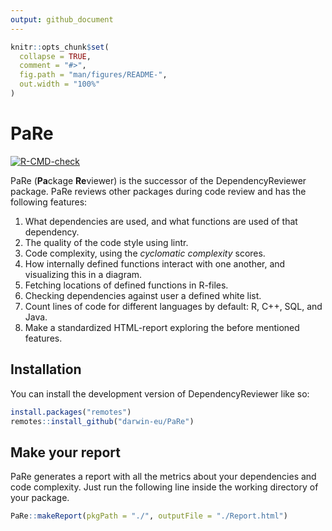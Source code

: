 ```yaml
---
output: github_document
---
```


<!-- README.md is generated from README.Rmd. Please edit that file -->

```r
knitr::opts_chunk$set(
  collapse = TRUE,
  comment = "#>",
  fig.path = "man/figures/README-",
  out.width = "100%"
)
```

# PaRe

<!-- badges: start -->
[![R-CMD-check](https://github.com/darwin-eu-dev/PaRe/actions/workflows/R-CMD-check.yaml/badge.svg)](https://github.com/darwin-eu-dev/PaRe/actions/workflows/R-CMD-check.yaml)
<!-- badges: end -->

PaRe (**Pa**ckage **Re**viewer) is the successor of the DependencyReviewer package. PaRe reviews other packages during code review and has the following features:

1. What dependencies are used, and what functions are used of that dependency.
2. The quality of the code style using lintr.
3. Code complexity, using the *cyclomatic complexity* scores.
4. How internally defined functions interact with one another, and visualizing this in a diagram.
5. Fetching locations of defined functions in R-files.
6. Checking dependencies against user a defined white list.
7. Count lines of code for different languages by default: R, C++, SQL, and Java.
8. Make a standardized HTML-report exploring the before mentioned features.

## Installation <a name="Installation"></a>

You can install the development version of DependencyReviewer like so:
```r
install.packages("remotes")
remotes::install_github("darwin-eu/PaRe")
```

## Make your report <a name="Make your report"></a>

PaRe generates a report with all the metrics about your dependencies and code complexity. Just run the following line inside the working directory of your package. 

```r
PaRe::makeReport(pkgPath = "./", outputFile = "./Report.html")
```
